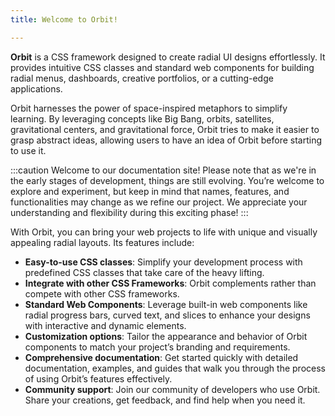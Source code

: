 ```yaml
---
title: Welcome to Orbit!

---
```


**Orbit** is a CSS framework designed to create radial UI designs effortlessly. It provides intuitive CSS classes and standard web components for building radial menus, dashboards, creative portfolios, or a cutting-edge applications.

Orbit harnesses the power of space-inspired metaphors to simplify learning. By leveraging concepts like Big Bang, orbits, satellites, gravitational centers, and gravitational force, Orbit tries to make it easier to grasp abstract ideas, allowing users to have an idea of Orbit before starting to use it.

:::caution
Welcome to our documentation site! Please note that as we're in the early stages of development, things are still evolving. You’re welcome to explore and experiment, but keep in mind that names, features, and functionalities may change as we refine our project. We appreciate your understanding and flexibility during this exciting phase!
:::

With Orbit, you can bring your web projects to life with unique and visually appealing radial layouts. Its features include:

- **Easy-to-use CSS classes**: Simplify your development process with predefined CSS classes that take care of the heavy lifting.
- **Integrate with other CSS Frameworks**: Orbit complements rather than compete with other CSS frameworks.
- **Standard Web Components**: Leverage built-in web components like radial progress bars, curved text, and slices to enhance your designs with interactive and dynamic elements.
- **Customization options**: Tailor the appearance and behavior of Orbit components to match your project’s branding and requirements.
- **Comprehensive documentation**: Get started quickly with detailed documentation, examples, and guides that walk you through the process of using Orbit’s features effectively.
- **Community support**: Join our community of developers who use Orbit. Share your creations, get feedback, and find help when you need it.


